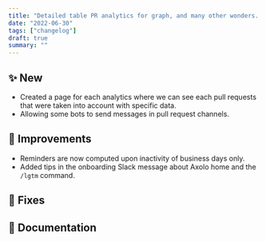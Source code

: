 ```yaml
---
title: "Detailed table PR analytics for graph, and many other wonders..."
date: "2022-06-30"
tags: ["changelog"]
draft: true
summary: ""
---
```


## ✨ New

- Created a page for each analytics where we can see each pull requests that were taken into account with specific data.
- Allowing some bots to send messages in pull request channels.

## 🔨 Improvements

- Reminders are now computed upon inactivity of business days only.
- Added tips in the onboarding Slack message about Axolo home and the `/lgtm` command.

## 🐞 Fixes

## 📖 Documentation
